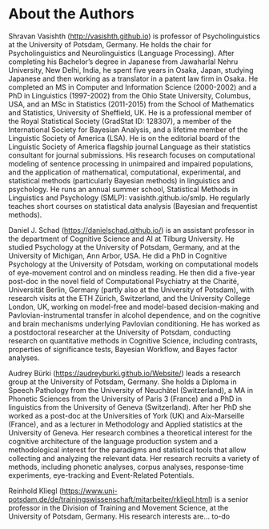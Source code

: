 # About the Authors {-}


Shravan Vasishth (<http://vasishth.github.io>) is professor of Psycholinguistics at the University of Potsdam, Germany. He holds the  chair for Psycholinguistics and Neurolinguistics (Language Processing). After completing his Bachelor's degree in Japanese from Jawaharlal Nehru University, New Delhi, India,  he spent five years in Osaka, Japan, studying Japanese and then working as a translator in a patent law firm in Osaka. He completed an MS in Computer and Information Science (2000-2002) and a PhD in Linguistics (1997-2002) from the Ohio State University, Columbus, USA, and an MSc in Statistics (2011-2015) from the School of Mathematics and Statistics, University of Sheffield, UK. He is a professional member of the Royal Statistical Society (GradStat ID: 128307), a member of the International Society for Bayesian Analysis,  and a lifetime member of the Linguistic Society of America (LSA). He is on the editorial board of the Linguistic Society of America flagship journal Language as their statistics consultant for journal submissions. His research focuses on  computational modeling of sentence processing in unimpaired and impaired populations, and the application of mathematical, computational, experimental, and statistical methods (particularly Bayesian methods) in linguistics and psychology. He runs an annual summer school, Statistical Methods in Linguistics and Psychology (SMLP): vasishth.github.io/smlp. He regularly teaches short courses on statistical data analysis (Bayesian and frequentist methods). 

Daniel J. Schad (<https://danielschad.github.io/>) is an assistant professor in the department of Cognitive Science and AI at Tilburg University. He studied Psychology at the University of Potsdam, Germany, and at the University of Michigan, Ann Arbor, USA. He did a PhD in Cognitive Psychology at the University of Potsdam, working on computational models of eye-movement control and on mindless reading. He then did a five-year post-doc in the novel field of Computational Psychiatry at the Charité, Universität Berlin, Germany (partly also at the University of Potsdam), with research visits at the ETH Zürich, Switzerland, and the University College London, UK, working on model-free and model-based decision-making and Pavlovian-instrumental transfer in alcohol dependence, and on the cognitive and brain mechanisms underlying Pavlovian conditioning. He has worked as a postdoctoral researcher at the University of Potsdam, conducting research on quantitative methods in Cognitive Science, including contrasts, properties of significance tests, Bayesian Workflow, and Bayes factor analyses.

Audrey Bürki (<https://audreyburki.github.io/Website/>) leads a research group at the University of Potsdam, Germany. She holds a Diploma in Speech Pathology from the University of Neuchâtel (Switzerland), a MA in Phonetic Sciences from the University of Paris 3 (France) and a PhD in linguistics from the University of Geneva (Switzerland). After her PhD she worked as a post-doc at the Universities of York (UK) and Aix-Marseille (France), and as a lecturer in Methodology and Applied statistics at the University of Geneva. Her research combines a theoretical interest for the cognitive architecture of the language production system and a methodological interest for the paradigms and statistical tools that allow collecting and analyzing the relevant data. Her research recruits a variety of methods, including phonetic analyses, corpus analyses, response-time experiments, eye-tracking and Event-Related Potentials.

Reinhold Kliegl (<https://www.uni-potsdam.de/de/trainingswissenschaft/mitarbeiter/rkliegl.html>) is a senior professor in the Division of Training and Movement Science, at the University of Potsdam, Germany. His research interests are... to-do

